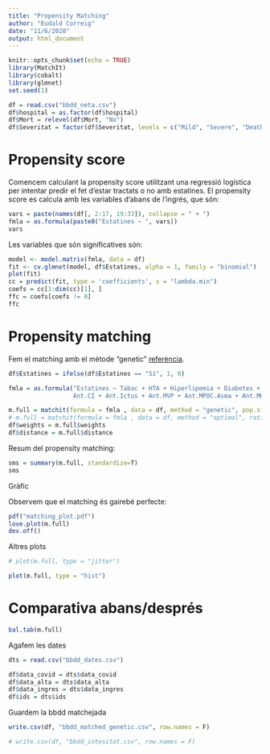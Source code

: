 ```yaml
---
title: "Propensity Matching"
author: "Eudald Correig"
date: "11/6/2020"
output: html_document
---
```


```r
knitr::opts_chunk$set(echo = TRUE)
library(MatchIt)
library(cobalt)
library(glmnet)
set.seed(1)
```

```r
df = read.csv("bbdd_neta.csv")
df$hospital = as.factor(df$hospital)
df$Mort = relevel(df$Mort, "No")
df$Severitat = factor(df$Severitat, levels = c("Mild", "Severe", "Death"))
```

# Propensity score

Comencem calculant la propensity score utilitzant una regressió logística per intentar predir el fet d'estar tractats o no amb estatines. El propensity score es calcula amb les variables d'abans de l'ingrés, que són:

```r
vars = paste(names(df[, 2:17, 19:33]), collapse = " + ")
fmla = as.formula(paste0("Estatines ~ ", vars))
vars
```

Les variables que són significatives són:

```r
model <- model.matrix(fmla, data = df)
fit <- cv.glmnet(model, df$Estatines, alpha = 1, family = "binomial")
plot(fit)
cc = predict(fit, type = 'coefficients', s = "lambda.min")
coefs = cc[1:dim(cc)[1], ]
ffc = coefs[coefs != 0]
ffc
```


# Propensity matching

Fem el matching amb el mètode "genetic" [referència](https://r.iq.harvard.edu/docs/matchit/2.4-20/matchit.pdf).

```r
df$Estatines = ifelse(df$Estatines == "Sí", 1, 0)

fmla = as.formula("Estatines ~ Tabac + HTA + Hiperlipemia + Diabetes + Obesitat +
                  Ant.CI + Ant.Ictus + Ant.MVP + Ant.MPOC.Asma + Ant.MHepC + Ant.MRC")
```

```r
m.full = matchit(formula = fmla , data = df, method = "genetic", pop.size = 1200)
# m.full = matchit(formula = fmla , data = df, method = "optimal", ratio=1)
df$weights = m.full$weights
df$distance = m.full$distance
```

Resum del propensity matching:

```r
sms = summary(m.full, standardize=T)
sms
```

Gràfic

Observem que el matching és gairebé perfecte:

```r
pdf("matching_plot.pdf")
love.plot(m.full)
dev.off()
```

Altres plots

```r
# plot(m.full, type = "jitter")
```

```r
plot(m.full, type = "hist")
```


# Comparativa abans/després

```r
bal.tab(m.full)
```

Agafem les dates

```r
dts = read.csv("bbdd_dates.csv")
```

```r
df$data_covid = dts$data_covid
df$data_alta = dts$data_alta
df$data_ingres = dts$data_ingres
df$ids = dts$ids
```

Guardem la bbdd matchejada

```r
write.csv(df, "bbdd_matched_genetic.csv", row.names = F)

# write.csv(df, "bbdd_intesitat.csv", row.names = F)
```
